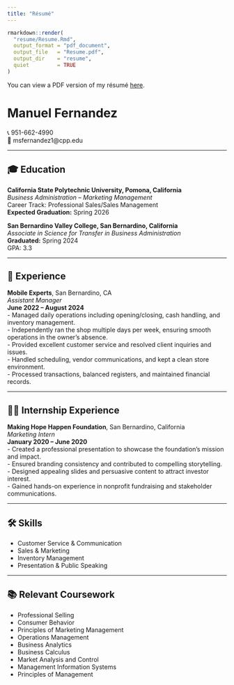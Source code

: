 ---
title: "Résumé"
---

```{r knit-resume, echo=FALSE, message=FALSE}
rmarkdown::render(
  "resume/Resume.Rmd",
  output_format = "pdf_document",
  output_file   = "Resume.pdf",
  output_dir    = "resume",
  quiet         = TRUE
)
```

You can view a PDF version of my résumé [here](resume/Resume.pdf).


# Manuel Fernandez
📞 951-662-4990  
📧 msfernandez1@cpp.edu  

---

## 🎓 Education

**California State Polytechnic University, Pomona, California**  
_Business Administration – Marketing Management_  
Career Track: Professional Sales/Sales Management  
**Expected Graduation:** Spring 2026  

**San Bernardino Valley College, San Bernardino, California**  
_Associate in Science for Transfer in Business Administration_  
**Graduated:** Spring 2024  
GPA: 3.3  

---

## 💼 Experience

**Mobile Experts**, San Bernardino, CA  
_Assistant Manager_  
**June 2022 – August 2024**  
- Managed daily operations including opening/closing, cash handling, and inventory management.  
- Independently ran the shop multiple days per week, ensuring smooth operations in the owner's absence.  
- Provided excellent customer service and resolved client inquiries and issues.  
- Handled scheduling, vendor communications, and kept a clean store environment.  
- Processed transactions, balanced registers, and maintained financial records.

---

## 🧑‍💼 Internship Experience

**Making Hope Happen Foundation**, San Bernardino, California  
_Marketing Intern_  
**January 2020 – June 2020**  
- Created a professional presentation to showcase the foundation’s mission and impact.  
- Ensured branding consistency and contributed to compelling storytelling.  
- Designed appealing slides and persuasive content to attract investor interest.  
- Gained hands-on experience in nonprofit fundraising and stakeholder communications.

---

## 🛠️ Skills
- Customer Service & Communication  
- Sales & Marketing  
- Inventory Management  
- Presentation & Public Speaking  

---

## 📚 Relevant Coursework
- Professional Selling  
- Consumer Behavior  
- Principles of Marketing Management  
- Operations Management  
- Business Analytics  
- Business Calculus  
- Market Analysis and Control  
- Management Information Systems  
- Principles of Management  